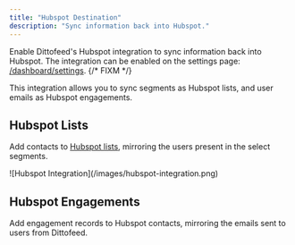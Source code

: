 ```yaml
---
title: "Hubspot Destination"
description: "Sync information back into Hubspot."
---
```


Enable Dittofeed's Hubspot integration to sync information back into Hubspot. The integration can be enabled on the settings page: [/dashboard/settings](https://dittofeed.com/dashboard/settings).
{/* FIXM */}

This integration allows you to sync segments as Hubspot lists, and user emails as Hubspot engagements.

## Hubspot Lists

Add contacts to [Hubspot lists](https://knowledge.hubspot.com/lists/create-active-or-static-lists), mirroring the users present in the select segments.

<Frame>
![Hubspot Integration](/images/hubspot-integration.png)
</Frame>

## Hubspot Engagements

Add engagement records to Hubspot contacts, mirroring the emails sent to users from Dittofeed.